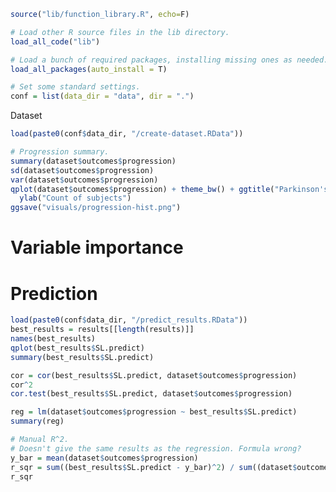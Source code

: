 ```r
source("lib/function_library.R", echo=F)

# Load other R source files in the lib directory.
load_all_code("lib")

# Load a bunch of required packages, installing missing ones as needed.
load_all_packages(auto_install = T)

# Set some standard settings.
conf = list(data_dir = "data", dir = ".")
```

Dataset

```r
load(paste0(conf$data_dir, "/create-dataset.RData"))

# Progression summary.
summary(dataset$outcomes$progression)
sd(dataset$outcomes$progression)
var(dataset$outcomes$progression)
qplot(dataset$outcomes$progression) + theme_bw() + ggtitle("Parkinson's disease progression") + xlab("Progression of UPDRS score: final - baseline") +
  ylab("Count of subjects")
ggsave("visuals/progression-hist.png")
```

# Variable importance

# Prediction
```r
load(paste0(conf$data_dir, "/predict_results.RData"))
best_results = results[[length(results)]]
names(best_results)
qplot(best_results$SL.predict)
summary(best_results$SL.predict)

cor = cor(best_results$SL.predict, dataset$outcomes$progression)
cor^2
cor.test(best_results$SL.predict, dataset$outcomes$progression)

reg = lm(dataset$outcomes$progression ~ best_results$SL.predict)
summary(reg)

# Manual R^2.
# Doesn't give the same results as the regression. Formula wrong?
y_bar = mean(dataset$outcomes$progression)
r_sqr = sum((best_results$SL.predict - y_bar)^2) / sum((dataset$outcomes$progression - y_bar)^2)
r_sqr
```
